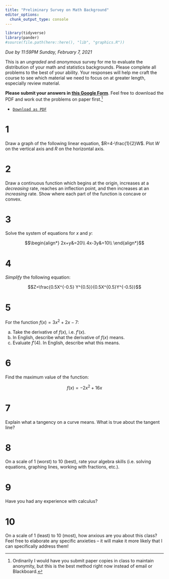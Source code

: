 ```yaml
---
title: "Preliminary Survey on Math Background"
editor_options: 
  chunk_output_type: console
---
```


```r
library(tidyverse)
library(pander)
#source(file.path(here::here(), "lib", "graphics.R"))
```

*Due by 11:59PM Sunday, February 7, 2021*

This is an *ungraded* and *anonymous* survey for me to evaluate the distribution of your math and statistics backgrounds. Please complete all problems to the best of your ability. Your responses will help me craft the course to see which material we need to focus on at greater length, especially review material.

**Please submit your answers in [this Google Form](https://forms.gle/yKVogojLYo2izddR8)**. Feel free to download the PDF and work out the problems on paper first.^[Ordinarily I would have you submit paper copies in class to maintain anonymity, but this is the best method right now instead of email or Blackboard.]

- [<i class="fas fa-file-pdf"></i> `Download as PDF`](/assignment/preliminary-survey.pdf)

# 1

Draw a graph of the following linear equation, $R=4-\frac{1}{2}W$. Plot $W$ on the vertical axis and $R$ on the horizontal axis.

# 2

Draw a continuous function which begins at the origin, increases at a *decreasing* rate, reaches an inflection point, and then increases at an *increasing* rate. Show where each part of the function is concave or convex.

# 3

Solve the system of equations for $x$ and $y$: 

$$\begin{align*}
2x+y&=20\\
4x-3y&=10\\
\end{align*}$$

# 4 

*Simplify* the following equation: 

$$Z=\frac{0.5X^{-0.5} Y^{0.5}}{0.5X^{0.5}Y^{-0.5}}$$

# 5 

For the function $f(x) = 3x^2+2x-7$: 

a. Take the derivative of $f(x)$, i.e. $f'(x)$. 
b. In English, describe what the derivative of $f(x)$ means.
c. Evaluate $f'(4)$. In English, describe what this means. 

# 6

Find the maximum value of the function:

$$f(x)=-2x^2+16x$$

# 7 

Explain what a tangency on a curve means. What is true about the tangent line?

# 8 

On a scale of 1 (worst) to 10 (best), rate your algebra skills (i.e. solving equations, graphing lines, working with fractions, etc.). 

# 9 

Have you had any experience with calculus?

# 10

On a scale of 1 (least) to 10 (most), how anxious are you about this class? Feel free to elaborate any specific anxieties -- it will make it more likely that I can specifically address them!